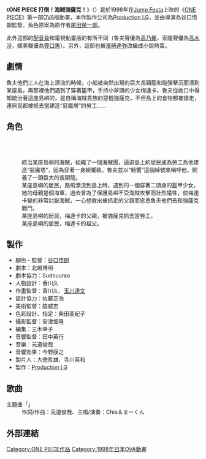 {{NoteTA|G1=OnePiece}}
{{Infobox animanga/Headerofja
|標題= ONE PIECE 打倒！海賊強薩克！
|圖像= 
|尺寸= 
|說明= 
|日文名稱= ONE PIECE 倒せ!海賊ギャンザック
}}
{{Infobox animanga/OVA
|原作= [[尾田榮一郎|尾田榮一郎]]
|導演= [[谷口悟朗|谷口悟朗]]
|人物原案= 尾田榮一郎
|人物設定= [[香川久|香川久]]
|動畫製作= [[Production_I.G|Production I.G]]
|其他=《[[ONE_PIECE|ONE PIECE]]》第一部動畫作品
}}
{{Infobox animanga/Novel
|標題= ONE PIECE 打倒！海賊強薩克！
|著者= 濱崎達弥
|插圖=
|出版社=[[集英社|集英社]]
|label=JUMP j-BOOKS
|發售日= 1999年6月3日
|冊數 = 全1冊
|其他= ISBN 4-08-703084-9
}}
{{Infobox animanga/Footerofja}}

《'''ONE PIECE 打倒！海賊強薩克！'''》（{{lang-ja|ONE PIECE 倒せ!海賊ギャンザック}}）是於1998年在[[Jump_Festa|Jump Festa]]上映的《[[ONE_PIECE|ONE PIECE]]》第一部[[OVA|OVA]]版動畫，本作製作公司為[[Production_I.G|Production I.G]]，並由導演為谷口悟朗監督。角色原案為原作者[[尾田榮一郎|尾田榮一郎]]。

此外這部的[[配音員|配音員]]和電視動畫版的有所不同（魯夫聲優為[[高乃麗|高乃麗]]，索隆聲優為[[高木涉|高木涉]]，娜美聲優為[[豐口惠|豐口惠]]）。另外，這部也被[[濱崎達也|濱崎達弥]]改編成小說熱賣。

== 劇情 ==
魯夫他們三人在海上漂流的時候，小船被突然出現的巨大長頸龍和砲彈擊沉而漂到某座島，再那裡他們遇到了穿著盔甲，手持小斧頭的少女梅達卡，魯夫從她口中得知統治著這座島嶼的，是自稱海賊貴族的惡棍強薩克，不但島上的食物都被搶走，連居民都被抓去當建造“惡魔塔”的勞工……

== 角色 ==
; {{nihongo|[[蒙其·D·路飛|魯夫]]||聲優：[[高乃麗|高乃麗]]}}
; {{nihongo|[[羅羅諾亞·索隆|索隆]]||聲優：[[高木涉|高木涉]]}}
; {{nihongo|[[娜美|娜美]]||聲優：[[豐口惠|豐口惠]]}}
; {{nihongo|強薩克|ギャンザック|聲優：[[若本規夫|若本規夫]]}}
: 統治某座島嶼的海賊，組織了一個海賊團，逼迫島上的居民成為勞工為他建造“惡魔塔”，因為穿著一身螃蟹裝，魯夫並以“螃蟹”這個綽號來稱呼他，飼養了一頭巨大的長頸龍。
; {{nihongo|梅達卡|メダカ|聲優：{{link-ja|田中潤|田中潤}}}}
: 某座島嶼的居民，路飛漂流到島上時，遇到的一個穿著二頭身的盔甲少女，她的母親是個海軍，過去曾為了保護島嶼不受海賊攻擊而壯烈犧牲，使梅達卡變的非常討厭海賊，一心想救出被抓走的父親而慫恿魯夫他們去和強薩克戰鬥。
; {{nihongo|海林格|ヘリング|聲優：[[澤木郁也|澤木郁也]]}}
: 某座島嶼的居民，梅達卡的父親，被強薩克抓去當勞工。
; {{nihongo|司基德|スキッド|聲優：[[石森達幸|石森達幸]]}}
: 某座島嶼的居民，梅達卡的祖父。

== 製作 ==
* 腳色・監督：[[谷口悟朗|谷口悟朗]]
* 劇本：北嶋博明
* 劇本協力：Sudouurao
* 人物設計：香川久
* 作畫監督：香川久、[[玉川達文|玉川達文]]
* 設計協力：佐藤正浩
* 美術監督：脇威志
* 色彩設計、指定：柴田亜紀子
* 攝影監督：安津畑隆
* 編集：三木幸子
* 音響監督：田中英行
* 音樂：元道俊哉
* 音響効果：今野康之
* 製片人：大徳哲雄、寺川英和
* 製作：[[Production_I.G|Production I.G]]

== 歌曲 ==
; 主題曲「{{lang|ja|偉大なる航路（グランドライン）}}」
: 作詞/作曲：元道俊哉、主唱/演奏：Chie＆まーくん

== 外部連結 ==
{{ONE PIECE}}
{{Production I.G}}
{{DEFAULTSORT:One Piece Taose Kaizoku Gyanzakku}}

[[Category:ONE_PIECE作品|Category:ONE PIECE作品]]
[[Category:1998年日本OVA動畫|Category:1998年日本OVA動畫]]